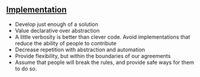 ## [Implementation](https://zeroheight.com/2c2e9ba82/p/85d5e7-implementation)

- Develop just enough of a solution
- Value declarative over abstraction
- A little verbosity is better than clever code. Avoid implementations that reduce the ability of people to contribute
- Decrease repetition with abstraction and automation
- Provide flexibility, but within the boundaries of our agreements
- Assume that people will break the rules, and provide safe ways for them to do so.

